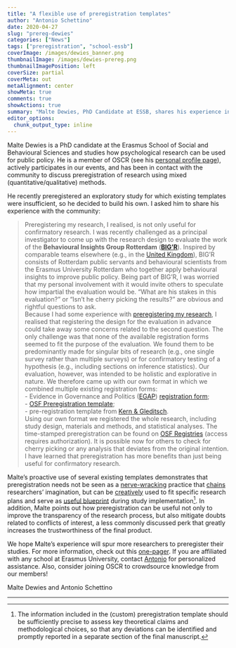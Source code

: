```yaml
---
title: "A flexible use of preregistration templates"
author: "Antonio Schettino"
date: 2020-04-27
slug: "prereg-dewies"
categories: ["News"]
tags: ["preregistration", "school-essb"]
coverImage: /images/dewies_banner.png
thumbnailImage: /images/dewies-prereg.png
thumbnailImagePosition: left
coverSize: partial
coverMeta: out
metaAlignment: center
showMeta: true
comments: true
showActions: true
summary: "Malte Dewies, PhD Candidate at ESSB, shares his experience in creating a customized preregistration template for his own research."
editor_options: 
  chunk_output_type: inline
---
```


Malte Dewies is a PhD candidate at the Erasmus School of Social and Behavioural Sciences and studies how psychological research can be used for public policy. He is a member of OSCR (see his [personal profile page](https://www.openscience-rotterdam.com/2020/04/dewies/)), actively participates in our events, and has been in contact with the community to discuss preregistration of research using mixed (quantitative/qualitative) methods. 

He recently preregistered an exploratory study for which existing templates were insufficient, so he decided to build his own. I asked him to share his experience with the community:

> Preregistering my research, I realised, is not only useful for confirmatory research.
I was recently challenged as a principal investigator to come up with the research design to evaluate the work of the **Behavioural Insights Group Rotterdam** ([**BIG’R**](www.bigrotterdam.nl)). Inspired by comparable teams elsewhere (e.g., in the [United Kingdom](https://www.bi.team/)), BIG’R consists of Rotterdam public servants and behavioural scientists from the Erasmus University Rotterdam who together apply behavioural insights to improve public policy. Being part of BIG’R, I was worried that my personal involvement with it would invite others to speculate how impartial the evaluation would be. “What are his stakes in this evaluation?” or “Isn’t he cherry picking the results?” are obvious and rightful questions to ask.   
Because I had some experience with [preregistering my research](https://osf.io/xus8t), I realised that registering the design for the evaluation in advance could take away some concerns related to the second question. The only challenge was that none of the available registration forms seemed to fit the purpose of the evaluation. We found them to be predominantly made for singular bits of research (e.g., one single survey rather than multiple surveys) or for confirmatory testing of a hypothesis (e.g., including sections on inference statistics). Our evaluation, however, was intended to be holistic and explorative in nature. We therefore came up with our own format in which we combined multiple existing registration forms:   
- Evidence in Governance and Politics ([EGAP](http://egap.org/)) [registration form](http://egap.org/content/registration);   
- [OSF Preregistration template](https://docs.google.com/document/d/1DaNmJEtBy04bq1l5OxS4JAscdZEkUGATURWwnBKLYxk/edit?pli=1);   
- pre-registration template from [Kern & Gleditsch](https://doi.org/10.13140/RG.2.2.14428.69769).   
Using our own format we registered the whole research, including study design, materials and methods, and statistical analyses. The time-stamped preregistration can be found on [OSF Registries](https://osf.io/f3av9) (access requires authorization). It is possible now for others to check for cherry picking or any analysis that deviates from the original intention. I have learned that preregistration has more benefits than just being useful for confirmatory research.

Malte's proactive use of several existing templates demonstrates that preregistration needs not be seen as a [nerve-wracking](https://www.psychologicalscience.org/observer/why-preregistration-makes-me-nervous) practice that [chains](https://www.timeshighereducation.com/comment/opinion/pre-registration-would-put-science-in-chains/2005954.article) researchers' imagination, but can be [creatively](https://doi.org/10.1177/1745691618767878) used to fit specific research plans and serve as [useful blueprint](https://cos.io/blog/preregistration-plan-not-prison/) during study implementation[^1]. In addition, Malte points out how preregistration can be useful not only to improve the transparency of the research process, but also mitigate doubts related to conflicts of interest, a less commonly discussed perk that greatly increases the trustworthiness of the final product.

We hope Malte's experience will spur more researchers to preregister their studies. For more information, check out this [one-pager](https://datarepository.eur.nl/articles/ERIM_Preregistration_Guidelines/12206447). If you are affiliated with any school at Erasmus University, contact [Antonio](mailto:schettino@eur.nl) for personalized assistance. Also, consider joining OSCR to crowdsource knowledge from our members!

Malte Dewies and Antonio Schettino

***

[^1]: The information included in the (custom) preregistration template should be sufficiently precise to assess key theoretical claims and methodological choices, so that any deviations can be identified and promptly reported in a separate section of the final manuscript.
